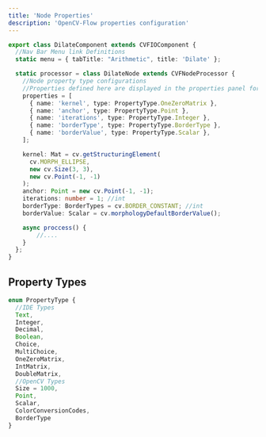 ```yaml
---
title: 'Node Properties'
description: 'OpenCV-Flow properties configuration'
---
```



```typescript
export class DilateComponent extends CVFIOComponent {
  //Nav Bar Menu link Definitions
  static menu = { tabTitle: "Arithmetic", title: 'Dilate' };

  static processor = class DilateNode extends CVFNodeProcessor {
    //Node property type configurations
    //Properties defined here are displayed in the properties panel for editing
    properties = [
      { name: 'kernel', type: PropertyType.OneZeroMatrix },
      { name: 'anchor', type: PropertyType.Point },
      { name: 'iterations', type: PropertyType.Integer },
      { name: 'borderType', type: PropertyType.BorderType },
      { name: 'borderValue', type: PropertyType.Scalar },
    ];

    kernel: Mat = cv.getStructuringElement(
      cv.MORPH_ELLIPSE,
      new cv.Size(3, 3),
      new cv.Point(-1, -1)
    );
    anchor: Point = new cv.Point(-1, -1);
    iterations: number = 1; //int
    borderType: BorderTypes = cv.BORDER_CONSTANT; //int
    borderValue: Scalar = cv.morphologyDefaultBorderValue();

    async proccess() {
        //....
    }
  };
}
```


## Property Types


```typescript
enum PropertyType {
  //IDE Types
  Text,
  Integer,
  Decimal,
  Boolean,
  Choice,
  MultiChoice,
  OneZeroMatrix,
  IntMatrix,
  DoubleMatrix,
  //OpenCV Types
  Size = 1000,
  Point,
  Scalar,
  ColorConversionCodes,
  BorderType
}
```
